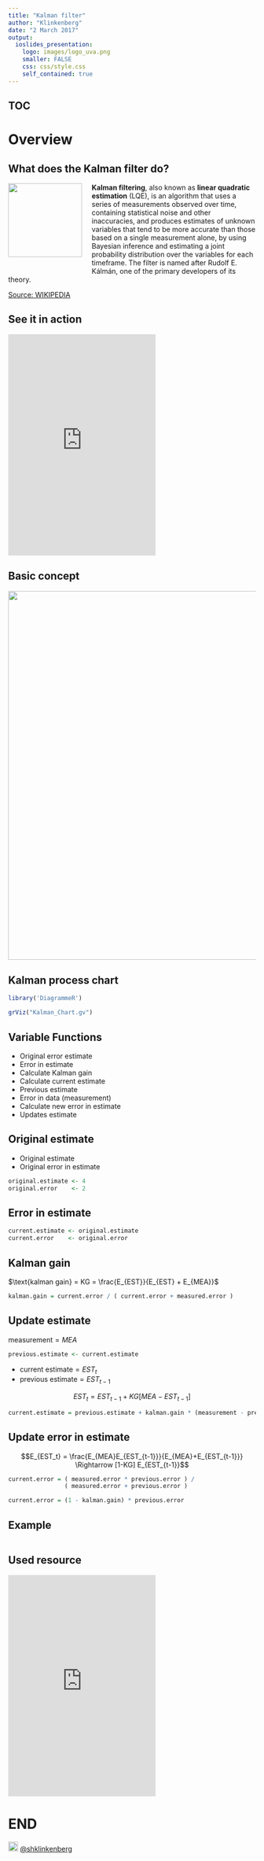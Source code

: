 ```yaml
---
title: "Kalman filter"
author: "Klinkenberg"
date: "2 March 2017"
output: 
  ioslides_presentation:
    logo: images/logo_uva.png
    smaller: FALSE
    css: css/style.css
    self_contained: true
---
```


## TOC

# Overview

## What does the Kalman filter do?

<img style="float:left; height:150px; margin:0 20px 30px 0;" src="images/Rudolf_Kalman.jpg">

**Kalman filtering**, also known as **linear quadratic estimation** (LQE), is an algorithm that uses a series of measurements observed over time, containing statistical noise and other inaccuracies, and produces estimates of unknown variables that tend to be more accurate than those based on a single measurement alone, by using Bayesian inference and estimating a joint probability distribution over the variables for each timeframe. The filter is named after Rudolf E. Kálmán, one of the primary developers of its theory.

[Source: WIKIPEDIA](https://en.wikipedia.org/wiki/Kalman_filter)

## See it in action {}

<iframe style="height:450px;" src="https://www.youtube.com/embed/0GSIKwfkFCA" frameborder="0" allowfullscreen></iframe>

## Basic concept

<img style="width:750px;" src="images/Basic_concept_of_Kalman_filtering.svg.png">

## Kalman process chart

```r
library('DiagrammeR')

grViz("Kalman_Chart.gv")
```

## Variable Functions

* Original error estimate
* Error in estimate
* Calculate Kalman gain
* Calculate current estimate
* Previous estimate
* Error in data (measurement)
* Calculate new error in estimate
* Updates estimate

## Original estimate

* Original estimate
* Original error in estimate

```r
original.estimate <- 4
original.error    <- 2
```

## Error in estimate

```r
current.estimate <- original.estimate
current.error    <- original.error
```

## Kalman gain

$\text{kalman gain} = KG = \frac{E_{EST}}{E_{EST} + E_{MEA}}$

```r
kalman.gain = current.error / ( current.error + measured.error )
```

## Update estimate

$\text{measurement} = MEA$

```r
previous.estimate <- current.estimate
```


* $\text{current estimate} = EST_t$ 
* $\text{previous estimate} = EST_{t-1}$

$$EST_t = EST_{t-1} + KG [MEA - EST_{t-1} ]$$

```r
current.estimate = previous.estimate + kalman.gain * (measurement - previous.estimate)
```

## Update error in estimate

$$E_{EST_t} = \frac{E_{MEA}E_{EST_{t-1}}}{E_{MEA}+E_{EST_{t-1}}} \Rightarrow [1-KG] E_{EST_{t-1}}$$

```r
current.error = ( measured.error * previous.error ) / 
                ( measured.error + previous.error )
```

```r
current.error = (1 - kalman.gain) * previous.error
```

## Example

```r

```

## Used resource

<iframe style="height:450px;" src="https://www.youtube.com/embed/videoseries?list=PLX2gX-ftPVXU3oUFNATxGXY90AULiqnWT" frameborder="0" allowfullscreen></iframe>

# END

<img src="https://g.twimg.com/Twitter_logo_white.png" style="width:20px">  <a href="https://twitter.com/shklinkenberg" target="_blank" style="color:inherit; border-bottom:none; ">@shklinkenberg</a>